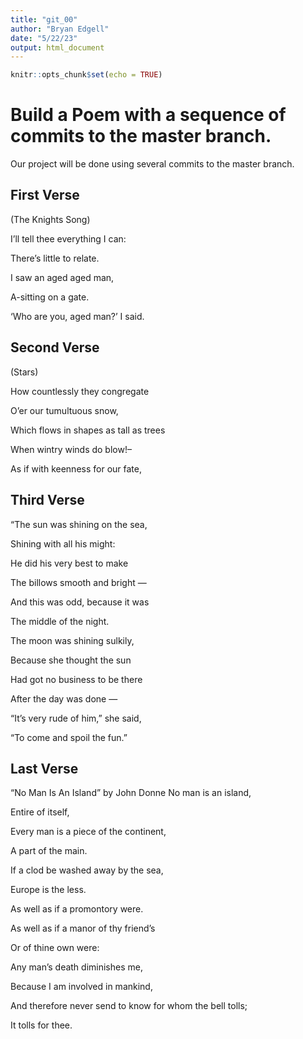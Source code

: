 ```yaml
---
title: "git_00"
author: "Bryan Edgell"
date: "5/22/23"
output: html_document
---
```


```r
knitr::opts_chunk$set(echo = TRUE)
```
# Build a Poem with a sequence of commits to the master branch.
Our project will be done using several commits to the master branch.
<!-- Do not modify or change any text in "!--" bracketed areas such as this --- these are instructions to
you, if you change any of this the git program will notice it and compromise your git merging strategy !-->

## First Verse 
<!--Put the first five lines of a poem by Lewis Carrol in this section!-->
(The Knights Song)

I'll tell thee everything I can:

There's little to relate.

I saw an aged aged man,

A-sitting on a gate.

'Who are you, aged man?' I said.


## Second Verse
<!--Put the first five lines of a poem by Robert Frost here!-->
(Stars)

How countlessly they congregate

O'er our tumultuous snow,

Which flows in shapes as tall as trees

When wintry winds do blow!--

As if with keenness for our fate,

## Third Verse
<!--Put the first two verses of The Walrus and the Carpenter here!-->
"The sun was shining on the sea,

Shining with all his might:
      
He did his very best to make

The billows smooth and bright —
      
And this was odd, because it was

The middle of the night.


The moon was shining sulkily,

Because she thought the sun
      
Had got no business to be there

After the day was done —
      
"It's very rude of him," she said,

"To come and spoil the fun."
      
## Last Verse
<!--Put a short poem of your choice 8-20 lines,here!-->
“No Man Is An Island” by John Donne
No man is an island,

Entire of itself,

Every man is a piece of the continent,

A part of the main.

If a clod be washed away by the sea,

Europe is the less.

As well as if a promontory were.

As well as if a manor of thy friend’s

Or of thine own were:

Any man’s death diminishes me,

Because I am involved in mankind,

And therefore never send to know for whom the bell tolls;

It tolls for thee.
